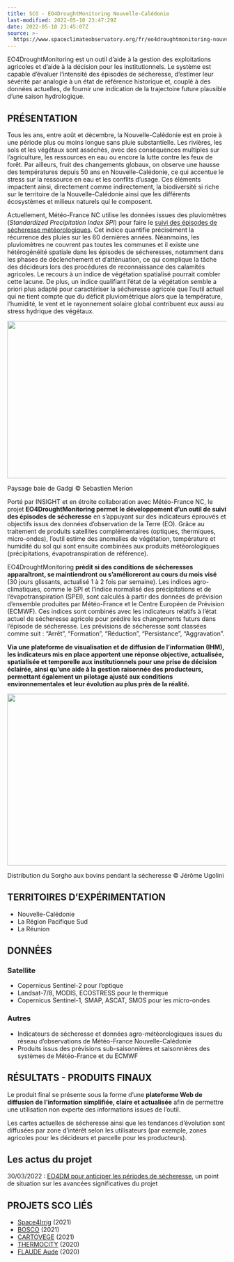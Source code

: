 ```yaml
---
title: SCO - EO4DroughtMonitoring Nouvelle-Calédonie
last-modified: 2022-05-10 23:47:29Z
date: 2022-05-10 23:45:07Z
source: >-
  https://www.spaceclimateobservatory.org/fr/eo4droughtmonitoring-nouvelle-caledonie
---
```


EO4DroughtMonitoring est un outil d’aide à la gestion des exploitations agricoles et d’aide à la décision pour les institutionnels. Le système est capable d’évaluer l’intensité des épisodes de sécheresse, d’estimer leur sévérité par analogie à un état de référence historique et, couplé à des données actuelles, de fournir une indication de la trajectoire future plausible d’une saison hydrologique.

## PRÉSENTATION

Tous les ans, entre août et décembre, la Nouvelle-Calédonie est en proie à une période plus ou moins longue sans pluie substantielle. Les rivières, les sols et les végétaux sont asséchés, avec des conséquences multiples sur l’agriculture, les ressources en eau ou encore la lutte contre les feux de forêt. Par ailleurs, fruit des changements globaux, on observe une hausse des températures depuis 50 ans en Nouvelle-Calédonie, ce qui accentue le stress sur la ressource en eau et les conflits d’usage. Ces éléments impactent ainsi, directement comme indirectement, la biodiversité si riche sur le territoire de la Nouvelle-Calédonie ainsi que les différents écosystèmes et milieux naturels qui le composent.

Actuellement, Météo-France NC utilise les données issues des pluviomètres (*Standardized Precipitation Index SPI*) pour faire le [suivi des épisodes de sécheresse météorologiques](http://www.meteo.nc/en-savoir-plus/accueil/actualites/500-point-sur-la-secheresse-meteorologique-en-cours-en-nouvelle-caledonie). Cet indice quantifie précisément la récurrence des pluies sur les 60 dernières années. Néanmoins, les pluviomètres ne couvrent pas toutes les communes et il existe une hétérogénéité spatiale dans les épisodes de sécheresses, notamment dans les phases de déclenchement et d'atténuation, ce qui complique la tâche des décideurs lors des procédures de reconnaissance des calamités agricoles. Le recours à un indice de végétation spatialisé pourrait combler cette lacune. De plus, un indice qualifiant l'état de la végétation semble a priori plus adapté pour caractériser la sécheresse agricole que l'outil actuel qui ne tient compte que du déficit pluviométrique alors que la température, l'humidité, le vent et le rayonnement solaire global contribuent eux aussi au stress hydrique des végétaux.

<img width="541" height="362" src="../../../_resources/Baie_de_Gadgi_par_Sebastien_Meri_1f53e1c777d149c89.jpg"/>

Paysage baie de Gadgi © Sebastien Merion

Porté par INSIGHT et en étroite collaboration avec Météo-France NC, le projet **EO4DroughtMonitoring permet** **le développement d’un outil de suivi des épisodes de sécheresse** en s’appuyant sur des indicateurs éprouvés et objectifs issus des données d’observation de la Terre (EO). Grâce au traitement de produits satellites complémentaires (optiques, thermiques, micro-ondes), l’outil estime des anomalies de végétation, température et humidité du sol qui sont ensuite combinées aux produits météorologiques (précipitations, évapotranspiration de référence).

EO4DroughtMonitoring **prédit si des conditions de sécheresses apparaîtront, se maintiendront ou s’amélioreront au cours du mois visé** (30 jours glissants, actualisé 1 à 2 fois par semaine). Les indices agro-climatiques, comme le SPI et l’indice normalisé des précipitations et de l’évapotranspiration (SPEI), sont calculés à partir des données de prévision d'ensemble produites par Météo-France et le Centre Européen de Prévision (ECMWF). Ces indices sont combinés avec les indicateurs relatifs à l'état actuel de sécheresse agricole pour prédire les changements futurs dans l'épisode de sécheresse. Les prévisions de sécheresse sont classées comme suit : "Arrêt", "Formation", "Réduction", "Persistance", "Aggravation".

**Via une plateforme de visualisation et de diffusion de l’information (IHM), les indicateurs mis en place apportent une réponse objective, actualisée, spatialisée et temporelle aux institutionnels pour une prise de décision éclairée, ainsi qu’une aide à la gestion raisonnée des producteurs, permettant également un pilotage ajusté aux conditions environnementales et leur évolution au plus près de la réalité.**

<img width="527" height="395" src="../../../_resources/Bovins_secheresse_par_Jerome_Ugo_6a8237685b6d4a859.jpg"/>

Distribution du Sorgho aux bovins pendant la sécheresse © Jérôme Ugolini

## TERRITOIRES D'EXPÉRIMENTATION

- Nouvelle-Calédonie
- La Région Pacifique Sud
- La Réunion

## DONNÉES

### **Satellite**

- Copernicus Sentinel-2 pour l’optique
- Landsat-7/8, MODIS, ECOSTRESS pour le thermique
- Copernicus Sentinel-1, SMAP, ASCAT, SMOS pour les micro-ondes

### **Autres**

- Indicateurs de sécheresse et données agro-météorologiques issues du réseau d'observations de Météo-France Nouvelle-Calédonie
- Produits issus des prévisions sub-saisonnières et saisonnières des systèmes de Météo-France et du ECMWF

## RÉSULTATS - PRODUITS FINAUX

Le produit final se présente sous la forme d’une **plateforme Web de diffusion de l’information simplifiée, claire et actualisée** afin de permettre une utilisation non experte des informations issues de l’outil.

Les cartes actuelles de sécheresse ainsi que les tendances d’évolution sont diffusées par zone d’intérêt selon les utilisateurs (par exemple, zones agricoles pour les décideurs et parcelle pour les producteurs).

## Les actus du projet

30/03/2022 : [EO4DM pour anticiper les périodes de sécheresse](https://www.spaceclimateobservatory.org/fr/eo4dm-pour-anticiper-les-periodes-de-secheresse), un point de situation sur les avancées significatives du projet

## PROJETS SCO LIÉS

- [Space4Irrig](https://www.spaceclimateobservatory.org/fr/space4irrig) (2021)
- [BOSCO](https://www.spaceclimateobservatory.org/fr/bosco-bretagne) (2021)
- [CARTOVEGE](https://www.spaceclimateobservatory.org/fr/cartovege) (2021)
- [THERMOCITY](https://www.spaceclimateobservatory.org/fr/thermocity-toulouse) (2020)
- [FLAUDE Aude](https://www.spaceclimateobservatory.org/fr/flaude-aude) (2020)